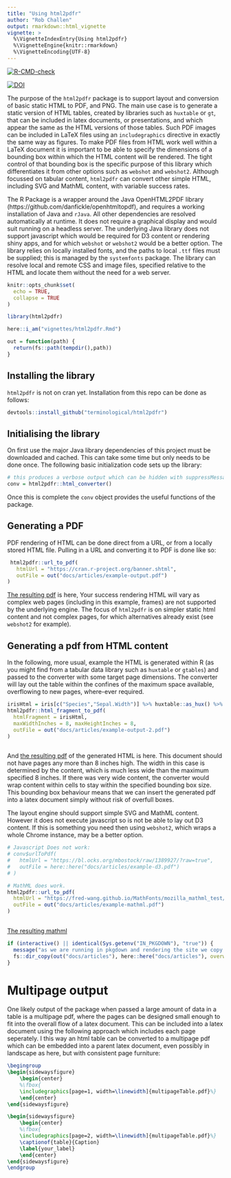 ```yaml
---
title: "Using html2pdfr"
author: "Rob Challen"
output: rmarkdown::html_vignette
vignette: >
  %\VignetteIndexEntry{Using html2pdfr}
  %\VignetteEngine{knitr::rmarkdown}
  %\VignetteEncoding{UTF-8}
---
```



[![R-CMD-check](https://github.com/terminological/html2pdfr/workflows/R-CMD-check/badge.svg)](https://github.com/terminological/html2pdfr/actions)

[![DOI](https://zenodo.org/badge/459091655.svg)](https://zenodo.org/badge/latestdoi/459091655)

The purpose of the `html2pdfr` package is to support layout and conversion of basic static HTML to PDF, and PNG. The main use case is to generate a static version of HTML tables, created by libraries such as `huxtable` or `gt`, that can be included in latex documents, or presentations, and which appear the same as the HTML versions of those tables. Such PDF images can be included in LaTeX files using an `includegraphics` directive in exactly the same way as figures. To make PDF files from HTML work well within a LaTeX document it is important to be able to specify the dimensions of a bounding box within which the HTML content will be rendered. The tight control of that bounding box is the specific purpose of this library which differentiates it from other options such as `webshot` and `webshot2`. Although focussed on tabular content, `html2pdfr` can convert other simple HTML, including SVG and MathML content, with variable success rates. 

The R Package is a wrapper around the Java OpenHTML2PDF library (https://github.com/danfickle/openhtmltopdf), and requires a working installation of Java and `rJava`. All other dependencies are resolved automatically at runtime. It does not require a graphical display and would suit running on a headless server. The underlying Java library does not support javascript which would be required for D3 content or rendering shiny apps, and for which `webshot` or `webshot2` would be a better option. The library relies on locally installed fonts, and the paths to local `.ttf` files must be supplied; this is managed by the `systemfonts` package. The library can resolve local and remote CSS and image files, specified relative to the HTML and locate them without the need for a web server.

```r
knitr::opts_chunk$set(
  echo = TRUE,
  collapse = TRUE
)

library(html2pdfr)

here::i_am("vignettes/html2pdfr.Rmd")

out = function(path) {
  return(fs::path(tempdir(),path))
}
```

## Installing the library

`html2pdfr` is not on cran yet. Installation from this repo can be done as follows:

```R
devtools::install_github("terminological/html2pdfr")
```

## Initialising the library

On first use the major Java library dependencies of this project must be downloaded and cached. This can take some time but only needs to be done once. The following basic initialization code sets up the library:

```r
# this produces a verbose output which can be hidden with suppressMessages:
conv = html2pdfr::html_converter()
```

Once this is complete the `conv` object provides the useful functions of the package.

## Generating a PDF

PDF rendering of HTML can be done direct from a URL, or from a locally stored HTML file.
Pulling in a URL and converting it to PDF is done like so:

```r
 html2pdfr::url_to_pdf(
   htmlUrl = "https://cran.r-project.org/banner.shtml",
   outFile = out("docs/articles/example-output.pdf")
)

```

[The resulting pdf](example-output.pdf) is here, Your success rendering HTML will vary as complex web pages (including in this example, frames) are not supported by the underlying engine. The focus of `html2pdfr` is on simpler static html content and not complex pages, for which alternatives already exist (see `webshot2` for example).

## Generating a pdf from HTML content

In the following, more usual, example the HTML is generated within R (as you might find from a tabular data library such as `huxtable` or `gtables`) and passed to the converter with some target page dimensions. The converter will lay out the table within the confines of the maximum space available, overflowing to new pages, where-ever required.

```r

irisHtml = iris[c("Species","Sepal.Width")] %>% huxtable::as_hux() %>% huxtable::theme_article() %>% huxtable::to_html()
html2pdfr::html_fragment_to_pdf(
  htmlFragment = irisHtml, 
  maxWidthInches = 8, maxHeightInches = 8, 
  outFile = out("docs/articles/example-output-2.pdf")
)
  
```

And [the resulting pdf](example-output-2.pdf) of the generated HTML is here. This document should not have pages any more than 8 inches high. The width in this case is determined by the content, which is much less wide than the maximum specified 8 inches. If there was very wide content, the converter would wrap content within cells to stay within the specified bounding box size. This bounding box behaviour means that we can insert the generated pdf into a latex document simply without risk of overfull boxes.

The layout engine should support simple SVG and MathML content. However it does not execute javascript so is not be able to lay out D3 content. If this is something you need then using `webshot2`, which wraps a whole Chrome instance, may be a better option. 

```r
# Javascript Does not work:
# conv$urlToPdf(
#   htmlUrl = "https://bl.ocks.org/mbostock/raw/1389927/?raw=true",
#   outFile = here::here("docs/articles/example-d3.pdf")
# )

# MathML does work.
html2pdfr::url_to_pdf(
  htmlUrl = "https://fred-wang.github.io/MathFonts/mozilla_mathml_test/",
  outFile = out("docs/articles/example-mathml.pdf")
)
 
```

[The resulting mathml](example-mathml.pdf) 

```r
if (interactive() || identical(Sys.getenv("IN_PKGDOWN"), "true")) {
  message("as we are running in pkgdown and rendering the site we copy the output files to the correct location to be picked up by the pkgdown site")
  fs::dir_copy(out("docs/articles"), here::here("docs/articles"), overwrite = TRUE)
} 
```

# Multipage output

One likely output of the package when passed a large amount of data in a table is a multipage pdf, where the pages can be designed small enough to fit into the overall flow of a latex document. This can be included into a latex document 
using the following approach which includes each page seperately. I this way an html table can be converted to a multipage pdf which can be embedded into a parent latex document, even possibly in landscape as here, but with consistent page furniture:

```LATEX
\begingroup
\begin{sidewaysfigure}
    \begin{center}
    %\fbox{
    \includegraphics[page=1, width=\linewidth]{multipageTable.pdf}%}
    \end{center}
\end{sidewaysfigure}

\begin{sidewaysfigure}
    \begin{center}
    %\fbox{
    \includegraphics[page=2, width=\linewidth]{multipageTable.pdf}%}
    \captionof{table}{Caption}
    \label{your_label}
    \end{center}
\end{sidewaysfigure}
\endgroup
```